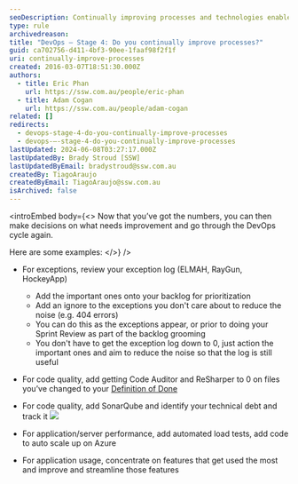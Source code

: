 ```yaml
---
seoDescription: Continually improving processes and technologies enables efficient DevOps practices and enhanced software quality through continuous learning and iteration.
type: rule
archivedreason:
title: "DevOps – Stage 4: Do you continually improve processes?"
guid: ca702756-d411-4bf3-90ee-1faaf98f2f1f
uri: continually-improve-processes
created: 2016-03-07T18:51:30.000Z
authors:
  - title: Eric Phan
    url: https://ssw.com.au/people/eric-phan
  - title: Adam Cogan
    url: https://ssw.com.au/people/adam-cogan
related: []
redirects:
  - devops-stage-4-do-you-continually-improve-processes
  - devops-–-stage-4-do-you-continually-improve-processes
lastUpdated: 2024-06-08T03:27:17.000Z
lastUpdatedBy: Brady Stroud [SSW]
lastUpdatedByEmail: bradystroud@ssw.com.au
createdBy: TiagoAraujo
createdByEmail: TiagoAraujo@ssw.com.au
isArchived: false
---
```


<introEmbed
  body={<>
Now that you’ve got the numbers, you can then make decisions on what needs improvement and go through the DevOps cycle again.

Here are some examples:
  </>}
/>
- For exceptions, review your exception log (ELMAH, RayGun, HockeyApp)

  - Add the important ones onto your backlog for prioritization
  - Add an ignore to the exceptions you don't care about to reduce the noise (e.g. 404 errors)
  - You can do this as the exceptions appear, or prior to doing your Sprint Review as part of the backlog grooming
  - You don't have to get the exception log down to 0, just action the important ones and aim to reduce the noise so that the log is still useful

- For code quality, add getting Code Auditor and ReSharper to 0 on files you’ve changed to your [Definition of Done](/definition-of-done)

- For code quality, add SonarQube and identify your technical debt and track it
  ![](/uploads/rules/continually-improve-processes/improve-processes.png)

- For application/server performance, add automated load tests, add code to auto scale up on Azure

- For application usage, concentrate on features that get used the most and improve and streamline those features
